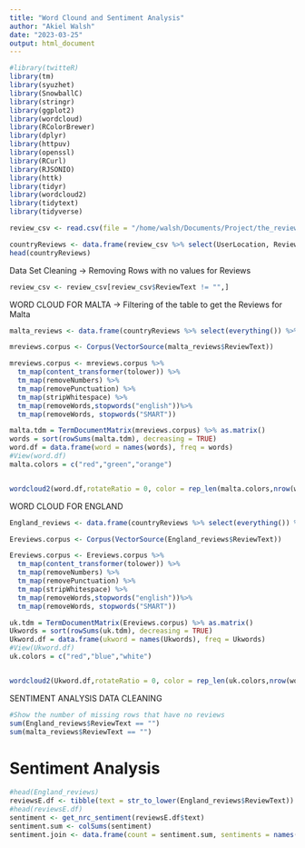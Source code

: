 ```yaml
---
title: "Word Clound and Sentiment Analysis"
author: "Akiel Walsh"
date: "2023-03-25"
output: html_document
---
```


```r
#library(twitteR)
library(tm)
library(syuzhet)
library(SnowballC)
library(stringr)
library(ggplot2)
library(wordcloud)
library(RColorBrewer)
library(dplyr)
library(httpuv)
library(openssl)
library(RCurl)
library(RJSONIO)
library(httk)
library(tidyr)
library(wordcloud2)
library(tidytext)
library(tidyverse)

```


```r
review_csv <- read.csv(file = "/home/walsh/Documents/Project/the_reviews.csv", stringsAsFactors = FALSE)
```

```r
countryReviews <- data.frame(review_csv %>% select(UserLocation, ReviewText))
head(countryReviews)
```

Data Set Cleaning -> Removing Rows with no values for Reviews
```r
review_csv <- review_csv[review_csv$ReviewText != "",]
```



WORD CLOUD FOR MALTA -> Filtering of the table to get the Reviews for Malta
```r
malta_reviews <- data.frame(countryReviews %>% select(everything()) %>% filter(grepl("Malta",countryReviews$UserLocation)))

mreviews.corpus <- Corpus(VectorSource(malta_reviews$ReviewText))

mreviews.corpus <- mreviews.corpus %>%
  tm_map(content_transformer(tolower)) %>%
  tm_map(removeNumbers) %>%
  tm_map(removePunctuation) %>%
  tm_map(stripWhitespace) %>%
  tm_map(removeWords,stopwords("english"))%>%
  tm_map(removeWords, stopwords("SMART"))

malta.tdm = TermDocumentMatrix(mreviews.corpus) %>% as.matrix()
words = sort(rowSums(malta.tdm), decreasing = TRUE)
word.df = data.frame(word = names(words), freq = words)
#View(word.df)
malta.colors = c("red","green","orange")


wordcloud2(word.df,rotateRatio = 0, color = rep_len(malta.colors,nrow(word.df)))

```

WORD CLOUD FOR ENGLAND

```r
England_reviews <- data.frame(countryReviews %>% select(everything()) %>% filter(grepl("United Kingdom",countryReviews$UserLocation)))

Ereviews.corpus <- Corpus(VectorSource(England_reviews$ReviewText))

Ereviews.corpus <- Ereviews.corpus %>%
  tm_map(content_transformer(tolower)) %>%
  tm_map(removeNumbers) %>%
  tm_map(removePunctuation) %>%
  tm_map(stripWhitespace) %>%
  tm_map(removeWords,stopwords("english"))%>%
  tm_map(removeWords, stopwords("SMART"))

uk.tdm = TermDocumentMatrix(Ereviews.corpus) %>% as.matrix()
Ukwords = sort(rowSums(uk.tdm), decreasing = TRUE)
Ukword.df = data.frame(ukword = names(Ukwords), freq = Ukwords)
#View(Ukword.df)
uk.colors = c("red","blue","white")


wordcloud2(Ukword.df,rotateRatio = 0, color = rep_len(uk.colors,nrow(word.df)),backgroundColor = "#3C3D37")

```

SENTIMENT ANALYSIS DATA CLEANING

```r
#Show the number of missing rows that have no reviews
sum(England_reviews$ReviewText == "")
sum(malta_reviews$ReviewText == "")
```
# Sentiment Analysis 
```r
#head(England_reviews)
reviewsE.df <- tibble(text = str_to_lower(England_reviews$ReviewText))
#head(reviewsE.df)
sentiment <- get_nrc_sentiment(reviewsE.df$text)
sentiment.sum <- colSums(sentiment)
sentiment.join <- data.frame(count = sentiment.sum, sentiments = names(sentiment.sum)) 
```



